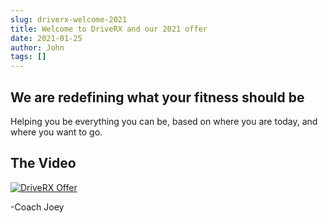 ```yaml
---
slug: driverx-welcome-2021
title: Welcome to DriveRX and our 2021 offer
date: 2021-01-25
author: John
tags: []
---
```

## We are redefining what your fitness should be

Helping you be everything you can be, based on where you are today, and where you want to go.

## The Video

[![DriveRX Offer](https://img.youtube.com/vi/jVeJuPAOwUo/0.jpg)](https://www.youtube.com/watch?v=jVeJuPAOwUo "DriveRX Offer")

\-Coach Joey